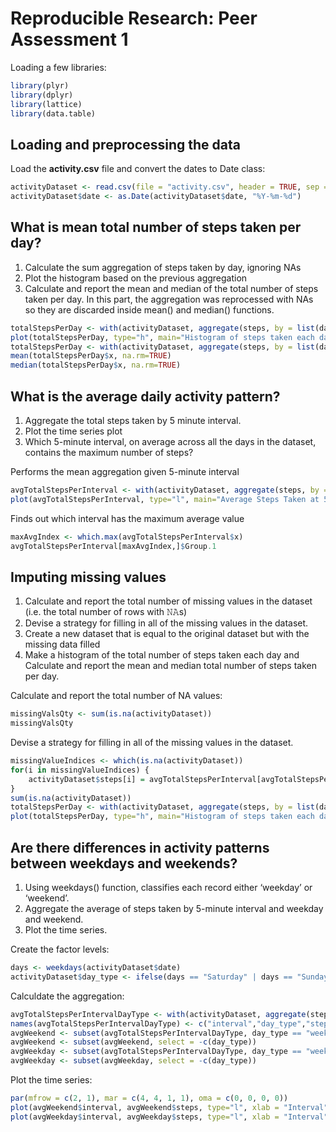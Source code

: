 # Reproducible Research: Peer Assessment 1
Loading a few libraries:
```r
library(plyr)
library(dplyr)
library(lattice)
library(data.table)
```

## Loading and preprocessing the data
Load the **activity.csv** file and convert the dates to Date class:
```r
activityDataset <- read.csv(file = "activity.csv", header = TRUE, sep = ",")
activityDataset$date <- as.Date(activityDataset$date, "%Y-%m-%d")
```

## What is mean total number of steps taken per day?
1. Calculate the sum aggregation of steps taken by day, ignoring NAs
2. Plot the histogram based on the previous aggregation
3. Calculate and report the mean and median of the total number of steps taken per day. In this part, the aggregation was reprocessed with NAs so they are discarded inside mean() and median() functions.
```r
totalStepsPerDay <- with(activityDataset, aggregate(steps, by = list(date), sum, na.rm=TRUE))
plot(totalStepsPerDay, type="h", main="Histogram of steps taken each day", xlab="Dates", ylab="Number of steps", lwd=4, col="green")
totalStepsPerDay <- with(activityDataset, aggregate(steps, by = list(date), sum))
mean(totalStepsPerDay$x, na.rm=TRUE)
median(totalStepsPerDay$x, na.rm=TRUE)
```


## What is the average daily activity pattern?
1. Aggregate the total steps taken by 5 minute interval.
2. Plot the time series plot
3. Which 5-minute interval, on average across all the days in the dataset, contains the maximum number of steps?

Performs the mean aggregation given 5-minute interval
```r
avgTotalStepsPerInterval <- with(activityDataset, aggregate(steps, by = list(interval), mean, na.rm=TRUE))
plot(avgTotalStepsPerInterval, type="l", main="Average Steps Taken at 5 minute Intervals", xlab="Time Intervals (5-minute)", ylab="Mean number of steps taken (all Days)", col="blue")
```

Finds out which interval has the maximum average value
```r
maxAvgIndex <- which.max(avgTotalStepsPerInterval$x)
avgTotalStepsPerInterval[maxAvgIndex,]$Group.1
```

## Imputing missing values
1. Calculate and report the total number of missing values in the dataset (i.e. the total number of rows with 𝙽𝙰s)
2. Devise a strategy for filling in all of the missing values in the dataset.
3. Create a new dataset that is equal to the original dataset but with the missing data filled
4. Make a histogram of the total number of steps taken each day and Calculate and report the mean and median total number of steps taken per day.

Calculate and report the total number of NA values:
```r
missingValsQty <- sum(is.na(activityDataset))
missingValsQty
```

Devise a strategy for filling in all of the missing values in the dataset.
```r
missingValueIndices <- which(is.na(activityDataset))
for(i in missingValueIndices) {
    activityDataset$steps[i] = avgTotalStepsPerInterval[avgTotalStepsPerInterval$Group.1 == activityDataset[i, 3], 2]
}
sum(is.na(activityDataset))
totalStepsPerDay <- with(activityDataset, aggregate(steps, by = list(date), sum, na.rm=TRUE))
plot(totalStepsPerDay, type="h", main="Histogram of steps taken each day", xlab="Dates", ylab="Number of steps", lwd=4, col="red")
```

## Are there differences in activity patterns between weekdays and weekends?
1. Using weekdays() function, classifies each record either 'weekday' or 'weekend'.
2. Aggregate the average of steps taken by 5-minute interval and weekday and weekend.
3. Plot the time series.

Create the factor levels:
```r
days <- weekdays(activityDataset$date)
activityDataset$day_type <- ifelse(days == "Saturday" | days == "Sunday", "weekend", "weekday")
```
Calculdate the aggregation:
```r
avgTotalStepsPerIntervalDayType <- with(activityDataset, aggregate(steps, by = list(interval, day_type), mean))
names(avgTotalStepsPerIntervalDayType) <- c("interval","day_type","steps")
avgWeekend <- subset(avgTotalStepsPerIntervalDayType, day_type == "weekend")
avgWeekend <- subset(avgWeekend, select = -c(day_type))
avgWeekday <- subset(avgTotalStepsPerIntervalDayType, day_type == "weekday")
avgWeekday <- subset(avgWeekday, select = -c(day_type))
```

Plot the time series:
```r
par(mfrow = c(2, 1), mar = c(4, 4, 1, 1), oma = c(0, 0, 0, 0))
plot(avgWeekend$interval, avgWeekend$steps, type="l", xlab = "Interval", ylab = "Steps", main="Weekend", col= "blue")
plot(avgWeekday$interval, avgWeekday$steps, type="l", xlab = "Interval", ylab = "Steps", main="Weekday", col="red")
```